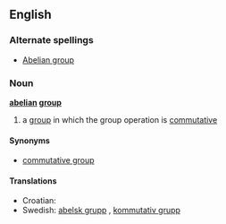 {{wikipedia}}
==English==

===Alternate spellings===
*[[Abelian group]]

===Noun===
'''[[abelian]] [[group]]'''

# {{context|maths}} a [[group]] in which the group operation is [[commutative]]

====Synonyms====
* [[commutative group]]

====Translations====
*Croatian: {{t|hr|Abelova grupa|f}}
*Swedish: [[abelsk grupp]] {{c}}, [[kommutativ grupp]] {{c}}